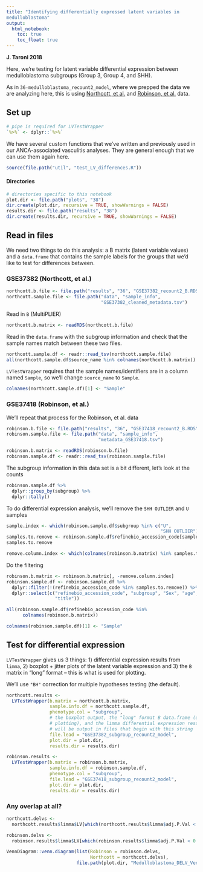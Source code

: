 ```yaml
---
title: "Identifying differentially expressed latent variables in 
medulloblastoma"
output:   
  html_notebook: 
    toc: true
    toc_float: true
---
```


**J. Taroni 2018**

Here, we're testing for latent variable differential expression between
medulloblastoma subgroups (Group 3, Group 4, and SHH).

As in `36-medulloblastoma_recount2_model`, where we prepped the data we are
analyzing here, this is using 
[Northcott, et al.](https://dx.doi.org/10.1038/nature11327)  and
[Robinson, et al.](https://dx.doi.org/10.1038/nature11213) data.

## Set up

```r
# pipe is required for LVTestWrapper
`%>%` <- dplyr::`%>%`
```

We have several custom functions that we've written and previously used in our 
ANCA-associated vasculitis analyses.
They are general enough that we can use them again here.

```r
source(file.path("util", "test_LV_differences.R"))
```

#### Directories

```r
# directories specific to this notebook
plot.dir <- file.path("plots", "38")
dir.create(plot.dir, recursive = TRUE, showWarnings = FALSE)
results.dir <- file.path("results", "38")
dir.create(results.dir, recursive = TRUE, showWarnings = FALSE)
```

## Read in files

We need two things to do this analysis: a B matrix (latent variable values) and
a `data.frame` that contains the sample labels for the groups that we'd like
to test for differences between.

### GSE37382 (Northcott, et al.)

```r
northcott.b.file <- file.path("results", "36", "GSE37382_recount2_B.RDS")
northcott.sample.file <- file.path("data", "sample_info", 
                                   "GSE37382_cleaned_metadata.tsv")
```

Read in `B` (MultiPLIER)

```r
northcott.b.matrix <- readRDS(northcott.b.file)
```

Read in the `data.frame` with the subgroup information and check that the
sample names match between these two files.

```r
northcott.sample.df <- readr::read_tsv(northcott.sample.file)
all(northcott.sample.df$source_name %in% colnames(northcott.b.matrix))
```

`LVTestWrapper` requires that the sample names/identifiers are in a column named
`Sample`, so we'll change `source_name` to `Sample`.

```r
colnames(northcott.sample.df)[1] <- "Sample"
```

### GSE37418 (Robinson, et al.)

We'll repeat that process for the Robinson, et al. data

```r
robinson.b.file <- file.path("results", "36", "GSE37418_recount2_B.RDS")
robinson.sample.file <- file.path("data", "sample_info", 
                                  "metadata_GSE37418.tsv")
```

```r
robinson.b.matrix <- readRDS(robinson.b.file)
robinson.sample.df <- readr::read_tsv(robinson.sample.file)
```

The subgroup information in this data set is a bit different, let's look at
the counts

```r
robinson.sample.df %>% 
  dplyr::group_by(subgroup) %>%
  dplyr::tally()
```

To do differential expression analysis, we'll remove the `SHH OUTLIER` and
`U` samples

```r
sample.index <- which(robinson.sample.df$subgroup %in% c("U",
                                                         "SHH OUTLIER"))
samples.to.remove <- robinson.sample.df$refinebio_accession_code[sample.index]
samples.to.remove
```

```r
remove.column.index <- which(colnames(robinson.b.matrix) %in% samples.to.remove)
```

Do the filtering

```r
robinson.b.matrix <- robinson.b.matrix[, -remove.column.index]
robinson.sample.df <- robinson.sample.df %>%
  dplyr::filter(!(refinebio_accession_code %in% samples.to.remove)) %>%
  dplyr::select(c("refinebio_accession_code", "subgroup", "Sex", "age",
                  "title"))
```

```r
all(robinson.sample.df$refinebio_accession_code %in% 
      colnames(robinson.b.matrix))
```

```r
colnames(robinson.sample.df)[1] <- "Sample"
```

## Test for differential expression

`LVTestWrapper` gives us 3 things: 1) differential expression results from
`limma`, 2) boxplot + jitter plots of the latent variable expression and 3)
the `B` matrix in "long" format -- this is what is used for plotting.

We'll use `"BH"` correction for multiple hypotheses testing (the default).

```r
northcott.results <- 
  LVTestWrapper(b.matrix = northcott.b.matrix,
                sample.info.df = northcott.sample.df,
                phenotype.col = "subgroup",
                # the boxplot output, the "long" format B data.frame (useful for 
                # plotting), and the limma differential expression results
                # will be output in files that begin with this string
                file.lead = "GSE37382_subgroup_recount2_model",
                plot.dir = plot.dir,
                results.dir = results.dir)
```

```r
robinson.results <- 
  LVTestWrapper(b.matrix = robinson.b.matrix,
                sample.info.df = robinson.sample.df,
                phenotype.col = "subgroup",
                file.lead = "GSE37418_subgroup_recount2_model",
                plot.dir = plot.dir,
                results.dir = results.dir)
```

### Any overlap at all?

```r
northcott.delvs <- 
  northcott.results$limma$LV[which(northcott.results$limma$adj.P.Val < 0.05)]
```

```r
robinson.delvs <- 
  robinson.results$limma$LV[which(robinson.results$limma$adj.P.Val < 0.05)]
```

```r
VennDiagram::venn.diagram(list(Robinson = robinson.delvs,
                               Northcott = northcott.delvs),
                          file.path(plot.dir, "Medulloblastoma_DELV_Venn.tiff"))
```

